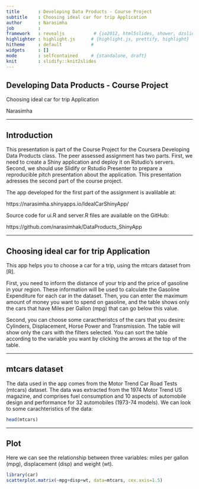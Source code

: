 ```yaml
---
title       : Developing Data Products - Course Project
subtitle    : Choosing ideal car for trip Application
author      : Narasimha
job         : 
framework   : revealjs           # {io2012, html5slides, shower, dzslides, ...}
highlighter : highlight.js      # {highlight.js, prettify, highlight}
hitheme     : default           # 
widgets     : []
mode        : selfcontained     # {standalone, draft}
knit        : slidify::knit2slides
---
```


<style>
.reveal h1 {
    font-size: 2em;
    color: #fff7e6;
    text-align: left;
    padding-bottom: 10px;
    font-family: Impact, sans-serif;
}

.reveal h2 {
    font-size: 1.5em;
    color: #fff7e6;
    text-align: left;
    padding-bottom: 10px;
    font-family: Impact, sans-serif;
}

.reveal p {
    font-size: 0.75em;
    color: #fff7e6;
    text-align: left;
    padding-bottom: 10px;
    font-family: Verdana, sans-serif;
}


</style>


## Developing Data Products - Course Project


Choosing ideal car for trip Application


Narasimha

---

## Introduction

This presentation is part of the Course Project for the Coursera Developing Data Products class. The peer assessed assignment has two parts. First, we need to create a Shiny application and deploy it on Rstudio's servers. Second, we should use Slidify or Rstudio Presenter to prepare a reproducible pitch presentation about the application. This presentation adresses the second part of the course project.

The app developed for the first part of the assignment is avalilable at:

https://narasimha.shinyapps.io/IdealCarShinyApp/

Source code for ui.R and server.R files are available on the GitHub:

https://github.com/narasimhak/DataProducts_ShinyApp


---

## Choosing ideal car for trip Application

This app helps you to choose a car for a trip, using the mtcars dataset from [R].

First, you need to inform the distance of your trip and the price of gasoline in your region. These information will be used to calculate the Gasoline Expenditure for each car in the dataset. Then, you can enter the maximum amount of money you want to spend on gasoline, and the table shows only the cars that have Miles per Gallon (mpg) that can go below this value.

Second, you can choose some caractheristcs of the cars that you desire: Cylinders, Displacement, Horse Power and Transmission. The table will show only the cars with the filters selected. You can sort the table according to the variable you want by clicking the arrows at the top of the table.


---

## mtcars dataset

The data used in the app comes from the Motor Trend Car Road Tests (mtcars) dataset. The data was extracted from the 1974 Motor Trend US magazine, and comprises fuel consumption and 10 aspects of automobile design and performance for 32 automobiles (1973-74 models). We can look to some carachteristics of the data:

```r
head(mtcars)
```

--- 

## Plot 

Here we can see the relationship between three variables: miles per gallon (mpg), displacement (disp) and weight (wt).

```r
library(car)
scatterplot.matrix(~mpg+disp+wt, data=mtcars, cex.axis=1.5)
```


